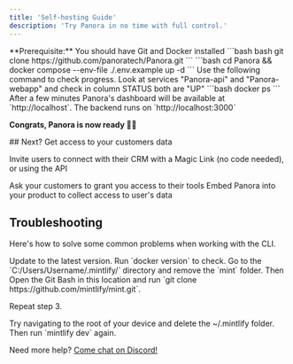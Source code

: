 ```yaml
---
title: 'Self-hosting Guide'
description: 'Try Panora in no time with full control.'
---
```


<Info>
  **Prerequisite:** You should have Git and Docker installed
</Info>

<Steps>
  <Step title="Open a terminal and download Panora:">
    ```bash bash
git clone https://github.com/panoratech/Panora.git
```
  </Step>

  <Step title="Run the following command:">
    ```bash
cd Panora && docker compose --env-file ./.env.example up -d
```
  </Step>

  <Step title="Check Panora is Running">

<Check>
  Use the following command to check progress. Look at services "Panora-api" and  "Panora-webapp" and check in column STATUS both are "UP"
  ```bash
docker ps
```
After a few minutes Panora's dashboard will be available at `http://localhost`.
The backend runs on `http://localhost:3000`

**Congrats, Panora is now ready 🍾🔥**

</Check>
  </Step>

  <Step>
## Next? Get access to your customers data

Invite users to connect with their CRM with a Magic Link (no code needed), or using the API 

<CardGroup cols={2}>
  <Card
    title="No Code: Magic links"
    icon="wand-magic-sparkles"
    href="/concepts/magic-links"
  >
    Ask your customers to grant you access to their tools
  </Card>
  <Card
    title="Developer Guides"
    icon="code"
    href="https://mintlify.com/docs/development"
  >
    Embed Panora into your product to collect access to user's data
  </Card>
</CardGroup>

  </Step>

</Steps>


## Troubleshooting

Here's how to solve some common problems when working with the CLI.

<AccordionGroup>
  <Accordion title="Docker is not working">
    Update to the latest version. Run `docker version` to check.
  </Accordion>
  <Accordion title="No such file or directory on Windows">
Go to the `C:/Users/Username/.mintlify/` directory and remove the `mint`
folder. Then Open the Git Bash in this location and run `git clone
https://github.com/mintlify/mint.git`.

Repeat step 3.

  </Accordion>
  <Accordion title="Getting an unknown error">
    Try navigating to the root of your device and delete the ~/.mintlify folder.
    Then run `mintlify dev` again.
  </Accordion>
</AccordionGroup>

Need more help? [Come chat on Discord!](https://discord.gg/G7fr4HNyTb)

